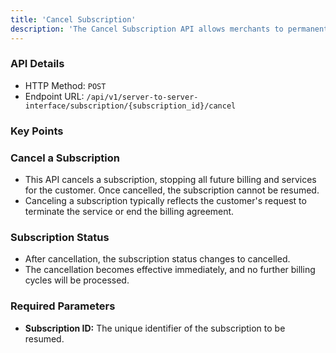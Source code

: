 ```yaml
---
title: 'Cancel Subscription'
description: 'The Cancel Subscription API allows merchants to permanently stop a customers subscription, preventing any future billing cycles and services.'
---
```


### API Details
- HTTP Method: `POST`
- Endpoint URL: `/api/v1/server-to-server-interface/subscription/{subscription_id}/cancel`

### Key Points
### Cancel a Subscription
- This API cancels a subscription, stopping all future billing and services for the customer. Once cancelled, the subscription cannot be resumed.
- Canceling a subscription typically reflects the customer's request to terminate the service or end the billing agreement.
### Subscription Status
- After cancellation, the subscription status changes to cancelled.
- The cancellation becomes effective immediately, and no further billing cycles will be processed.
### Required Parameters
- **Subscription ID:** The unique identifier of the subscription to be resumed.